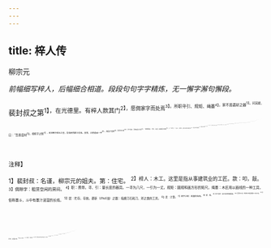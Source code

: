 ```yaml
---
---
---
```

title: 梓人传
---



柳宗元

*前幅细写梓人，后幅细合相道。段段句句字字精炼，无一懈字澥句懈段。*

裴封叔之第<sup>1】，在光德里。有梓人款其门<sup>2】，愿佣家字而处焉<sup>3】。所职寻引、规矩、绳墨<sup>4】，家不居砻斫之器<sup>5】。问其能，曰：“吾善度材<sup>5】，视栋宇之制<sup>7】，高深圆方短长之宜，吾指使而群工役焉。舍我，众莫能就一宇<sup>3】。故食于官府<sup>9】，吾受禄三倍<sup>19】；作于私家，吾收其直大半焉<sup>11】。”（细琐叙事起。）他日，入其室，其床阙足而不能理<sup>12】，曰：“将求他工。”（生波。）余其笑之，谓其无能而贪禄嗜货者<sup>13】。
其后京兆尹将饰官署<sup>13】，余往过焉。委群材<sup>15】，会众工<sup>16】。（写梓人一。）或执斧斤，或执刀锯，皆环立向之<sup>17】。梓人左持右引，执杖而中处焉。（写梓人二。）量栋宇之任<sup>18】，视木之能举<sup>19】，挥其杖曰：“斧！”彼执斧者奔而右；顾而指曰：“锯<sup>20】！”彼执锯者趋而左。（写梓人三。）俄而斤者斫<sup>20】，刀者削，皆视其色，俟其言，莫敢自断者。（写梓人四。）其不胜任者，怒而退之，亦莫敢愠焉。（写梓人五。）画宫于堵<sup>20】，盈尺而曲尽其制，计其毫厘而构大厦，无进退焉<sup>5】。（写梓人六。）既成，书于上栋曰：“某年某月某日某建。”则其姓字也。凡执用之工不在列<sup>2】。（写梓人七。）余圜视大骇<sup>18】，然后知其术之工大矣<sup>2】。
继而叹曰：彼将舍其手艺，专其心智，而能知体要者欤<sup>3】？（一“者欤”。）吾闻劳心者役人，劳力者役于人，彼其劳心者欤？（二“者欤”。）能者用而智者谋<sup>3】，彼其智者欤？（三“者欤”。）是足为佐天子相天下法矣<sup>13】，物莫近乎此也。（因此一叹，下便开为大篇。）彼为天下者，本于人<sup>14】。其执役者，为徒隶，为乡师里胥<sup>5】。其上为下士，又其上为中士，为上士。又其上为大夫，为卿，为公。离而为六职<sup>3】，判而为百役。
外薄四海<sup>3】，有方伯连帅<sup>3】；郡有守，邑有宰<sup>4】，皆有佐政<sup>11】。其下有胥吏<sup>12】，又其下皆有啬夫版尹<sup>13】，以就役焉。犹众工之各有执技以食力也。（一“犹”。）彼佐天子相天下者，举而加焉<sup>4】，指而使焉<sup>15】，条其纲纪而盈缩焉<sup>4】，齐其法制而整顿焉<sup>17】，犹梓人之有规矩绳墨以定制也。（二“犹”。）择天下之士，使称其职；居天下之人®，使安其业。视都知野<sup>4】9，视野知国<sup>20】，视国知天下，其远迩细大<sup>20】，可手据其图而究焉。犹梓人画宫于堵而绩于成也。（三“犹”。）能者进而由之，使无所德<sup>3】；不能者退而休之，亦莫敢愠。不炫能，不矜名，不亲小劳<sup>5】，不侵众官，日与天下之英才，讨论其大经<sup>5】，犹梓人之善运众工而不伐艺也。（四“犹”。）夫然后相道得而万国理矣<sup>18】。相道既得，万国既理，天下举首而望曰：“吾相之功也。”后之人循迹而慕曰<sup>4】：“彼相之才也。”士或谈殷周之理者，曰伊、傅、周、召＠，其百执事之勤劳6，而不得纪焉。犹梓人自名其功，而执用者不列也。（五“犹”。）大哉相乎！（四字总，有气力，恐尚总不住，故下又反复之。）通是道者，所谓相而已矣。（“通是道者”，一正。）其不知体要者反此，以恪勤为公，以簿书为尊3，炫能矜名，亲小劳，侵众官，窃取六职百役之事<sup>2】，听听于府庭的，而遗其大者远者焉，所谓不通是道者也。犹梓人而不知绳墨之曲直、规矩之方圆、寻引之短长，姑夺众工之斧斤刀锯，以佐其艺的，又不能备其工<sup>17】，以至败绩用而无所成也。不亦谬欤？（“不通是道者”，一反。以上通篇已毕，以下另发议。）
或曰：“彼主为室者<sup>18】，倘或发其私智，牵制梓人之虑，夺其世守<sup>19】，而道谋是用<sup>20】，虽不能成功，岂其罪邪？亦在任之而已。”（此论最要补出。）余曰不然。夫绳墨诚陈，规矩诚设，高者不可抑而下也，狭者不可张而广也。由我则固，不由我则圮。彼将乐去固而就圮也，则卷其术<sup>14】，默其智<sup>15】，悠尔而去，不屈吾道，是诚良梓人耳！其或嗜其货利，忍而不能舍也®；丧其制量<sup>7】，屈而不能守也<sup>18】。栋挠屋坏<sup>19】，则曰：“非我罪也。”可乎哉？可乎哉？（妙，妙。通篇是相体，此又相德也。）
余谓梓人之道类于相，故书而藏之。（“藏之”妙。）梓人盖古之审曲面势者<sup>8】，今谓之都料匠云8。余所遇者杨氏，潜其名。（细琐叙事结。）

<sup>注释】

<sup>1】裴封叔：名谨，柳宗元的姐夫。第：住宅。
<sup>2】梓人：木工。这里是指从事建筑业的工匠。款：叩，敲。
<sup>3】佣隙字：租赁空闲的房间。
<sup>4】职：携带。寻、引：量长度的器具。一寻为八尺，一引为一丈。规矩：圆规和画方形的矩尺。绳墨：木匠用以画线的一种工具，俗称墨斗，斗中有墨汁浸湿的长线。
<sup>5】居：贮存，存放。砻斫（zhuó浊）之器：指磨刀石和刀、斧之类的工具。
<sup>6】度：计算。
<sup>7】栋字之制：房屋的结构。
<sup>8】就：成。
<sup>9】食于官府：指为官府修建房屋。
<sup>10】吾受禄三倍：我拿的工钱是普通工人的三倍。
<sup>11】直：同“值”，这里指工钱。
<sup>12】阙：同“缺”。
<sup>13】3贪禄嗜货：贪图钱物。
<sup>14】京兆尹：管理京城及其附近属县的行政长官。饰：修理。
<sup>15】委：堆积。
<sup>16】会：汇聚。
<sup>17】环立：站成一个圆圈。
<sup>18】任：这里是“需要”的意思。
<sup>19】木之能举：指各种木料的用途。
<sup>20】顾：回头。
<sup>21】斤者：持斧头的人。斫：砍。
<sup>22】刀者：持刀的人。
<sup>23】自断：自己作主。
<sup>24】官：房屋，这里是指所兴建的屋宇的图样。堵：堵墙，即堵壁。
<sup>25】盈尺：指施工图仅一尺见方。
<sup>26】进退：差距。
<sup>27】执用之工：指进行具体操作的普通工人。
<sup>28】圜（huán环）视：同“环视”。
<sup>29】术：技艺。工：作用。
<sup>30】能知体要者：能够掌握主体和纲要的人。
<sup>31】劳心者役人，劳力者役于人：这是引用孟子的话。《孟子·滕文公上》：“或劳心，或劳力。劳心者治人，劳力者治于人。”
<sup>32】能者用：有技能的人干活。智者谋：有智慧的人出计谋。
<sup>33】相天下：治理天下。法：仿效。
<sup>34】为天下者：治理天下的人。本于人：靠的是众人。
<sup>35】徒隶：差役。乡师：乡长。里胥：里长。
<sup>36】离：分离，分工。六职：即吏、户、礼、兵、刑、工六部。
<sup>37】判：区分。百役：百官。
<sup>38】薄：到达。
<sup>39】方伯：古时称一方诸侯之长为方伯。连帅：古时称十诸侯国之长为连帅。
<sup>40】邑：县。
<sup>41】佐政：辅佐处理政事的人。
<sup>42】胥吏：办理公文的小吏。
<sup>43】啬夫：乡中小吏，掌诉讼、赋税。版尹：乡中小吏，掌乡民户口。
<sup>44】举而加焉：指位在众官之上。
<sup>45】指而使焉：指挥和使用他们。
<sup>46】条：使之有条理。指调整，理顺。纲纪：国家的法令、典章制度。盈缩：增补或减少某些条款。
<sup>47】齐：统一。
<sup>48】居：安顿。
<sup>49】都：都城。野：乡野，乡村。
<sup>50】国：诸侯的封国。
<sup>51】远迩：远近。
<sup>52】能者进：有才能的人得到任用。由之：因为得到他（指辅佐天子治理天下的人）的推荐。
<sup>53】使无所德：使得到任用的贤才不去感谢自己个人的恩惠。
<sup>54】送而休之：贬退罢免。
<sup>55】不亲小劳：不亲自去干那些琐碎的事务。
<sup>56】大经：经邦济世的根本措施。
<sup>57】伐；功劳，引申为夸耀。艺：技术。
<sup>58】相道：做宰相的法则。
<sup>59】循：顺着，依据。迹：指贤相执政时荐士爱民使国家得以治理的事迹。
<sup>60】伊、傅、周、召：伊尹、傅说、周公、召公。
<sup>61】百执事：百官。
<sup>62】恪（kè客）勤：恪守制度，工作勤奋。
<sup>63】簿书：公文书牍。
<sup>64】事：职责。
<sup>65】听（yín吟）听：笑的样子。府庭：相府庭中。
<sup>66】佐其艺：协助工人干粗活。
<sup>67】备其工：具备他们的技艺。
<sup>68】主为室者：即房子的主人。
<sup>69】世守：代代都遵守的规则。
<sup>70】道谋：路人的主意。
<sup>71】由我则固：依据原设计去施工，建造起来的房屋才会坚固。
<sup>72】圮（qǐ匹）：倒塌。
<sup>73】彼：他，指房屋的主人。
<sup>74】卷：收起。
<sup>75】默其智：收藏起自己的智慧。
<sup>76】忍：容忍。
<sup>77】丧其制量：改变原先设计的房屋结构。
<sup>78】屈：屈从，指听命于主人。守：坚守，指坚守自己的信念。
<sup>79】栋挠：栋梁弯曲断裂。
<sup>80】审曲面势：《考工记·总序》：“或审曲面势，以饬五材，以辨民器。”审曲面势，审视材料的曲直长短、纹理向背等，让它们得到合理利用。
<sup>81】都料匠：这里是指总管建筑工人以及建筑材料的工匠。都，总。